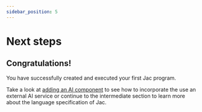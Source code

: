 ```yaml
---
sidebar_position: 5
---
```


# Next steps

## Congratulations!

You have successfully created and executed your first Jac program.

Take a look at [adding an AI component](/docs/jaseci-1.0/your-first-jac-program/adding-an-ai-component) to see how to incorporate the use an external AI service or continue to the intermediate section to learn more about the language specification of Jac.
